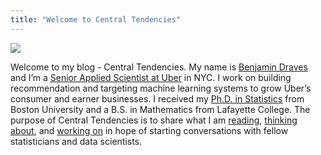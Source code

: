 ```yaml
---
title: "Welcome to Central Tendencies"
---
```

![](images/dist_shift.png){fig-align="center"}

Welcome to my blog - Central Tendencies. 
My name is [Benjamin Draves](about.qmd) and I'm a [Senior Applied Scientist at Uber](https://www.linkedin.com/in/benjamin-draves-347893167) in NYC. 
I work on building recommendation and targeting machine learning systems to grow Uber's consumer and earner businesses.
I received my [Ph.D. in Statistics](https://hdl.handle.net/2144/45235) from Boston University and a B.S. in Mathematics from Lafayette College. 
The purpose of Central Tendencies is to share what I am [reading](reading/reading_scroll.qmd), [thinking about](thinking_about/thinking_about_scroll.qmd), and [working on](working_on/working_on_scroll.qmd) in hope of starting conversations with fellow statisticians and data scientists. 
 

